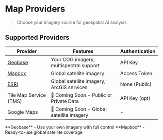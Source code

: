 
# Map Providers

> Choose your imagery source for geospatial AI analysis

## Supported Providers

| Provider                           | Features                                  | Authentication |
| ---------------------------------- | ----------------------------------------- | -------------- |
| [Geobase](./map-providers/geobase) | Your COG imagery, multispectral support   | API Key        |
| [Mapbox](./map-providers/mapbox)   | Global satellite imagery                  | Access Token   |
| [ESRI](./map-providers/esri)       | Global satellite imagery, ArcGIS services | None (Public)  |
| Tile Map Service (TMS)             | 🚧 Coming Soon - Public or Private Data   | API Key (opt)  |
| Google Maps                        | 🚧 Coming Soon - Global satellite imagery | -              |

<Callout type="info" emoji="💡">
  **Geobase** - Use your own imagery with full control **Mapbox** - Ready-to-use
  global satellite coverage
</Callout>
